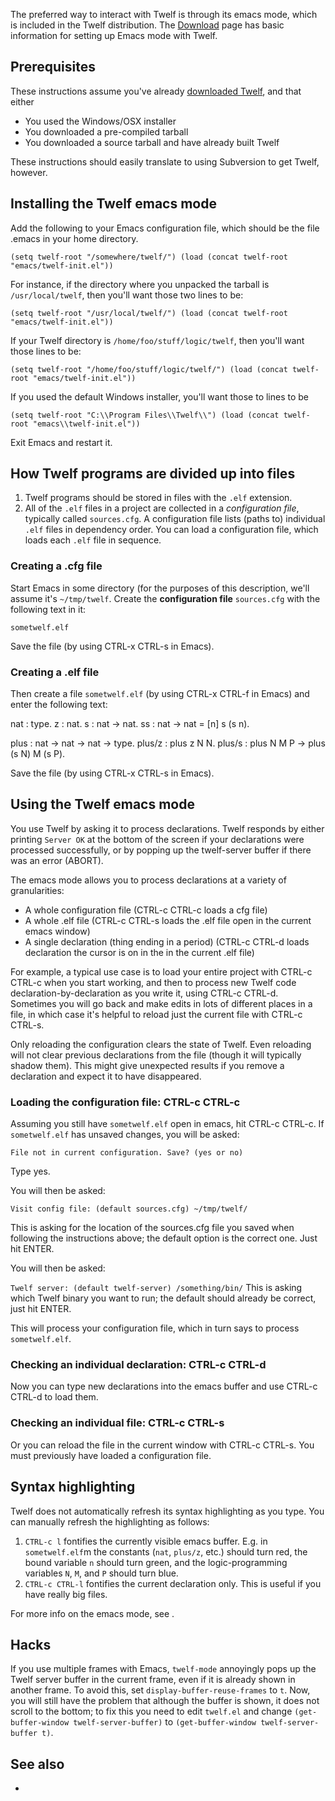 The preferred way to interact with Twelf is through its emacs mode, which is included in the Twelf distribution. The [[Download]] page has basic information for setting up Emacs mode with Twelf.

==Prerequisites==

These instructions assume you've already [[Download|downloaded Twelf]], and that either 
* You used the Windows/OSX installer
* You downloaded a pre-compiled tarball
* You downloaded a source tarball and have already built Twelf

These instructions should easily translate to using Subversion to get Twelf, however.

==Installing the Twelf emacs mode==

Add the following to your Emacs configuration file, which should be the file .emacs in your home directory. 

<code>(setq twelf-root "/somewhere/twelf/")
(load (concat twelf-root "emacs/twelf-init.el"))</code>

For instance, if the directory where you unpacked the tarball is <tt>/usr/local/twelf</tt>, then you'll want those two lines to be:

<code>(setq twelf-root "/usr/local/twelf/")
(load (concat twelf-root "emacs/twelf-init.el"))</code>

If your Twelf directory is <tt>/home/foo/stuff/logic/twelf</tt>, then you'll want those lines to be:

<code>(setq twelf-root "/home/foo/stuff/logic/twelf/")
(load (concat twelf-root "emacs/twelf-init.el"))</code>

If you used the default Windows installer, you'll want those to lines to be 

<code>(setq twelf-root "C:\\Program Files\\Twelf\\")
(load (concat twelf-root "emacs\\twelf-init.el"))</code>

Exit Emacs and restart it.

== How Twelf programs are divided up into files ==

# Twelf programs should be stored in files with the <tt>.elf</tt> extension.  
# All of the <tt>.elf</tt> files in a project are collected in a ''configuration file'', typically called <tt>sources.cfg</tt>.  A configuration file lists (paths to) individual <tt>.elf</tt> files in dependency order.  You can load a configuration file, which loads each <tt>.elf</tt> file in sequence.

=== Creating a .cfg file ===

Start Emacs in some directory (for the purposes of this description, we'll assume it's <tt>~/tmp/twelf</tt>. Create the '''configuration file''' <tt>sources.cfg</tt> with the following text in it:

<code>sometwelf.elf</code>

Save the file (by using CTRL-x CTRL-s in Emacs).

=== Creating a .elf file ===

Then create a file <tt>sometwelf.elf</tt> (by using CTRL-x CTRL-f in Emacs) and enter the following text:

<twelf>
nat : type.
z : nat.
s : nat -> nat.
ss : nat -> nat = [n] s (s n).

plus : nat -> nat -> nat -> type.
plus/z : plus z N N.
plus/s : plus N M P -> plus (s N) M (s P).
</twelf>

Save the file (by using CTRL-x CTRL-s in Emacs).

== Using the Twelf emacs mode ==

You use Twelf by asking it to process declarations. Twelf responds by either printing <tt>Server OK</tt> at the bottom of the screen if your declarations were processed successfully, or by popping up the twelf-server buffer if there was an error (ABORT).

The emacs mode allows you to process declarations at a variety of granularities:
* A whole configuration file (CTRL-c CTRL-c loads a cfg file)
* A whole .elf file (CTRL-c CTRL-s loads the .elf file open in the current emacs window)
* A single declaration (thing ending in a period) (CTRL-c CTRL-d loads declaration the cursor is on in the in the current .elf file)

For example, a typical use case is to load your entire project with CTRL-c CTRL-c when you start working, and then to process new Twelf code declaration-by-declaration as you write it, using CTRL-c CTRL-d.  Sometimes you will go back and make edits in lots of different places in a file, in which case it's helpful to reload just the current file with CTRL-c CTRL-s. 

Only reloading the configuration clears the state of Twelf. Even reloading will not clear previous declarations from the file (though it will typically shadow them). This might give unexpected results if you remove a declaration and expect it to have disappeared.

=== Loading the configuration file: CTRL-c CTRL-c ===

Assuming you still have <tt>sometwelf.elf</tt> open in emacs, hit CTRL-c CTRL-c. If <tt>sometwelf.elf</tt> has unsaved changes, you will be asked:

<code>File not in current configuration. Save? (yes or no)</code>

Type yes.

You will then be asked:

<code>Visit config file: (default sources.cfg) ~/tmp/twelf/</code>

This is asking for the location of the sources.cfg file you saved when following the instructions above; the default option is the correct one. Just hit ENTER.

You will then be asked:

<code>Twelf server: (default twelf-server) /something/bin/</code>
This is asking which Twelf binary you want to run; the default should already be correct, just hit ENTER.

This will process your configuration file, which in turn says to process <tt>sometwelf.elf</tt>.

=== Checking an individual declaration: CTRL-c CTRL-d ===

Now you can type new declarations into the emacs buffer and use CTRL-c CTRL-d to load them.

=== Checking an individual file: CTRL-c CTRL-s ===

Or you can reload the file in the current window with CTRL-c CTRL-s.  You must previously have loaded a configuration file.

== Syntax highlighting ==

Twelf does not automatically refresh its syntax highlighting as you type.  You can manually refresh the highlighting as follows:

# <tt>CTRL-c l</tt> fontifies the currently visible emacs buffer.  E.g. in <tt>sometwelf.elf</tt>m the constants (<tt>nat</tt>, <tt>plus/z</tt>, etc.) should turn red, the bound variable <tt>n</tt> should turn green, and the logic-programming variables <tt>N</tt>, <tt>M</tt>, and <tt>P</tt> should turn blue.
# <tt>CTRL-c CTRL-l</tt> fontifies the current declaration only.  This is useful if you have really big files.

For more info on the emacs mode, see {{guide|chapter=13|section=74|title=Emacs Interface}}.

==Hacks==

If you use multiple frames with Emacs, <tt>twelf-mode</tt> annoyingly pops up the Twelf server buffer in the current frame, even if it is already shown in another frame. To avoid this, set <tt>display-buffer-reuse-frames</tt> to <tt>t</tt>. Now, you will still have the problem that although the buffer is shown, it does not scroll to the bottom; to fix this you need to edit <tt>twelf.el</tt> and change <code>(get-buffer-window twelf-server-buffer)</code> to <code>(get-buffer-window twelf-server-buffer t)</code>.

== See also ==
* {{guide|chapter=13|section=74|title=Emacs Interface}}
